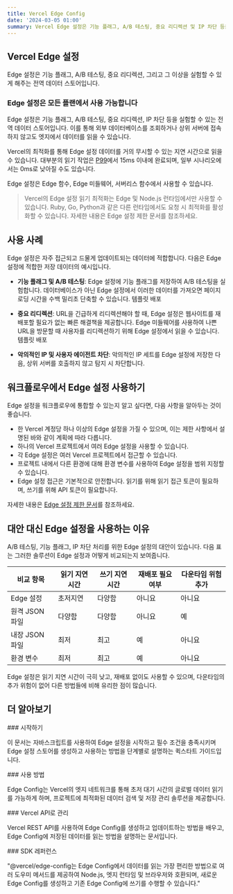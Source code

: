 ```yaml
---
title: Vercel Edge Config
date: '2024-03-05 01:00'
summary: Vercel Edge 설정은 기능 플래그, A/B 테스팅, 중요 리디렉션 및 IP 차단 등을 실험할 수 있는 전역 데이터 스토어를 제공합니다.
---
```


## Vercel Edge 설정

Edge 설정은 기능 플래그, A/B 테스팅, 중요 리디렉션, 그리고 그 이상을 실험할 수 있게 해주는 전역 데이터 스토어입니다.

### Edge 설정은 모든 플랜에서 사용 가능합니다

Edge 설정은 기능 플래그, A/B 테스팅, 중요 리디렉션, IP 차단 등을 실험할 수 있는 전역 데이터 스토어입니다. 이를 통해 외부 데이터베이스를 조회하거나 상위 서버에 접속하지 않고도 엣지에서 데이터를 읽을 수 있습니다.

Vercel의 최적화를 통해 Edge 설정 데이터를 거의 무시할 수 있는 지연 시간으로 읽을 수 있습니다. 대부분의 읽기 작업은 [P99](https://vercel.com/docs/speed-insights#how-the-percentages-are-calculated)에서 15ms 이내에 완료되며, 일부 시나리오에서는 0ms로 낮아질 수도 있습니다.

Edge 설정은 Edge 함수, Edge 미들웨어, 서버리스 함수에서 사용할 수 있습니다.

> Vercel의 Edge 설정 읽기 최적화는 Edge 및 Node.js 런타임에서만 사용할 수 있습니다. Ruby, Go, Python과 같은 다른 런타임에서도 요청 시 최적화를 활성화할 수 있습니다. 자세한 내용은 Edge 설정 제한 문서를 참조하세요.


## 사용 사례

Edge 설정은 자주 접근되고 드물게 업데이트되는 데이터에 적합합니다. 다음은 Edge 설정에 적합한 저장 데이터의 예시입니다.

- **기능 플래그 및 A/B 테스팅**: Edge 설정에 기능 플래그를 저장하여 A/B 테스팅을 실험합니다. 데이터베이스가 아닌 Edge 설정에서 이러한 데이터를 가져오면 페이지 로딩 시간을 수백 밀리초 단축할 수 있습니다. 템플릿 배포

- **중요 리디렉션**: URL을 긴급하게 리디렉션해야 할 때, Edge 설정은 웹사이트를 재배포할 필요가 없는 빠른 해결책을 제공합니다. Edge 미들웨어를 사용하여 나쁜 URL을 방문할 때 사용자를 리디렉션하기 위해 Edge 설정에서 읽을 수 있습니다. 템플릿 배포

- **악의적인 IP 및 사용자 에이전트 차단**: 악의적인 IP 세트를 Edge 설정에 저장한 다음, 상위 서버를 호출하지 않고 탐지 시 차단합니다.


## 워크플로우에서 Edge 설정 사용하기

Edge 설정을 워크플로우에 통합할 수 있는지 알고 싶다면, 다음 사항을 알아두는 것이 좋습니다.

- 한 Vercel 계정당 하나 이상의 Edge 설정을 가질 수 있으며, 이는 제한 사항에서 설명된 바와 같이 계획에 따라 다릅니다.
- 하나의 Vercel 프로젝트에서 여러 Edge 설정을 사용할 수 있습니다.
- 각 Edge 설정은 여러 Vercel 프로젝트에서 접근할 수 있습니다.
- 프로젝트 내에서 다른 환경에 대해 환경 변수를 사용하여 Edge 설정을 범위 지정할 수 있습니다.
- Edge 설정 접근은 기본적으로 안전합니다. 읽기를 위해 읽기 접근 토큰이 필요하며, 쓰기를 위해 API 토큰이 필요합니다.

자세한 내용은 [Edge 설정 제한 문서](https://vercel.com/docs/storage/edge-config/edge-config-limits)를 참조하세요.


## 대안 대신 Edge 설정을 사용하는 이유

A/B 테스팅, 기능 플래그, IP 차단 처리를 위한 Edge 설정의 대안이 있습니다. 다음 표는 그러한 솔루션이 Edge 설정과 어떻게 비교되는지 보여줍니다.

| 비교 항목 | 읽기 지연 시간 | 쓰기 지연 시간 | 재배포 필요 여부 | 다운타임 위험 추가 |
| --- | --- | --- | --- | --- |
| Edge 설정 | 초저지연 | 다양함 | 아니요 | 아니요 |
| 원격 JSON 파일 | 다양함 | 다양함 | 아니요 | 예 |
| 내장 JSON 파일 | 최저 | 최고 | 예 | 아니요 |
| 환경 변수 | 최저 | 최고 | 예 | 아니요 |

Edge 설정은 읽기 지연 시간이 극히 낮고, 재배포 없이도 사용할 수 있으며, 다운타임의 추가 위험이 없어 다른 방법들에 비해 유리한 점이 많습니다.

## 더 알아보기
<div className="grid grid-cols-1 sm:grid-cols-2 gap-4">

<Card href="/docs/vercel-storage/edge-config/quick-start">
### 시작하기

이 문서는 자바스크립트를 사용하여 Edge 설정을 시작하고 필수 조건을 충족시키며 Edge 설정 스토어를 생성하고 사용하는 방법을 단계별로 설명하는 퀵스타트 가이드입니다.
</Card>

<Card href="/docs/vercel-storage/edge-config/using-edge-config">
### 사용 방법

Edge Config는 Vercel의 엣지 네트워크를 통해 초저 대기 시간의 글로벌 데이터 읽기를 가능하게 하며, 프로젝트에 최적화된 데이터 검색 및 저장 관리 솔루션을 제공합니다.
</Card>

<Card href="/docs/vercel-storage/edge-config/vercel-api">
### Vercel API로 관리

Vercel REST API를 사용하여 Edge Config를 생성하고 업데이트하는 방법을 배우고, Edge Config에 저장된 데이터를 읽는 방법을 설명하는 문서입니다.
</Card>

<Card href="/docs/vercel-storage/edge-config/edge-config-sdk">
### SDK 레퍼런스

"@vercel/edge-config는 Edge Config에서 데이터를 읽는 가장 편리한 방법으로 여러 도우미 메서드를 제공하여 Node.js, 엣지 런타임 및 브라우저와 호환되며, 새로운 Edge Config를 생성하고 기존 Edge Config에 쓰기를 수행할 수 있습니다."
</Card>

</div>








